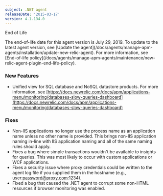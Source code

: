 ```yaml
---
subject: .NET agent
releaseDate: '2015-03-17'
version: 4.1.134.0
---
```


End of Life

<Callout variant="important">
  The end-of-life date for this agent version is July 29, 2019. To update to the latest agent version, see [Update the agent](/docs/agents/manage-apm-agents/installation/update-new-relic-agent). For more information, see [End-of-life policy](/docs/agents/manage-apm-agents/maintenance/new-relic-agent-plugin-end-life-policy).
</Callout>

### New Features

* Unified view for SQL database and NoSQL datastore products. For more information, see [https://docs.newrelic.com/docs/apm/applications-menu/monitoring/databases-slow-queries-dashboard](https://docs.newrelic.com/docs/apm/applications-menu/monitoring/databases-slow-queries-dashboard)

### Fixes

* Non-IIS applications no longer use the process name as an application name unless no other name is provided. This brings non-IIS application naming in-line with IIS application naming and all of the same naming rules should apply.
* Fixes a bug where simple transactions wouldn't be available to insights for queries. This was most likely to occur with custom applications or WCF applications.
* Fixes a security issue where proxy credentials could be written to the agent log file if you supplied them in the hostname (e.g., user:[password@proxy.com](mailto:password@proxy.com):1234).
* Fixed a bug that caused the .NET agent to corrupt some non-HTML resources if browser monitoring was enabled.

